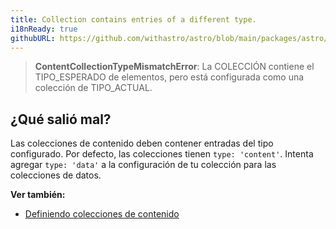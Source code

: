 ```yaml
---
title: Collection contains entries of a different type.
i18nReady: true
githubURL: https://github.com/withastro/astro/blob/main/packages/astro/src/core/errors/errors-data.ts
---
```


> **ContentCollectionTypeMismatchError**: La COLECCIÓN contiene el TIPO_ESPERADO de elementos, pero está configurada como una colección de TIPO_ACTUAL.

## ¿Qué salió mal?
Las colecciones de contenido deben contener entradas del tipo configurado. Por defecto, las colecciones tienen `type: 'content'`. Intenta agregar `type: 'data'` a la configuración de tu colección para las colecciones de datos.

**Ver también:**
-  [Definiendo colecciones de contenido](/es/guides/content-collections/#definiendo-colecciones)
